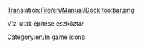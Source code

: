 [[Translation:File/en/Manual/Dock toolbar.png]]

Vízi utak építése eszköztár
[[Category:en/In game icons]]